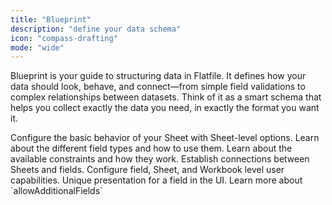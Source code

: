 ```yaml
---
title: "Blueprint"
description: "define your data schema"
icon: "compass-drafting"
mode: "wide"
---
```


Blueprint is your guide to structuring data in Flatfile. 
It defines how your data should look, behave, and connect—from simple field validations to complex relationships between datasets. 
Think of it as a smart schema that helps you collect exactly the data you need, in exactly the format you want it.

<CardGroup cols={2}>
  <Card
    title="Sheet Options"
    icon="table-list"
    href="/blueprint/sheet-options"
  >
    Configure the basic behavior of your Sheet with Sheet-level options.
  </Card>
  <Card title="Field Types" icon="input-text" href="/blueprint/field-types">
    Learn about the different field types and how to use them.
  </Card>
  <Card
    title="Field Constraints"
    icon="list-check"
    href="/blueprint/constraints"
  >
    Learn about the available constraints and how they work.
  </Card>
  <Card
    title="Field Relationships"
    icon="link"
    href="/blueprint/relationships"
  >
    Establish connections between Sheets and fields.
  </Card>
  <Card title="Access Control" icon="lock" href="/blueprint/access">
    Configure field, Sheet, and Workbook level user capabilities.
  </Card>
  <Card title="Treatments" icon="layer-group" href="/blueprint/sheet-options">
    Unique presentation for a field in the UI. Learn more about
    `allowAdditionalFields`
  </Card>
</CardGroup>

